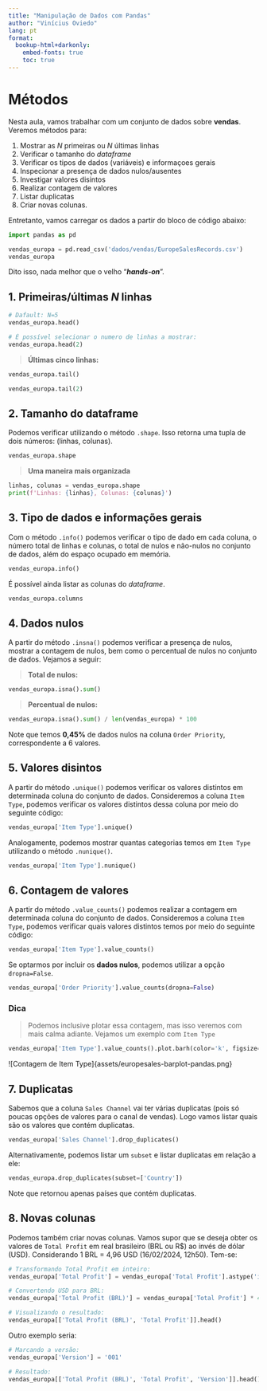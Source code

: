```yaml
---
title: "Manipulação de Dados com Pandas"
author: "Vinícius Oviedo"
lang: pt
format:
  bookup-html+darkonly:
    embed-fonts: true
    toc: true
---
```


# Métodos

Nesta aula, vamos trabalhar com um conjunto de dados sobre **vendas**. Veremos métodos para:

1. Mostrar as *N* primeiras ou *N* últimas linhas 
2. Verificar o tamanho do *dataframe*
3. Verificar os tipos de dados (variáveis) e informaçoes gerais
4. Inspecionar a presença de dados nulos/ausentes
5. Investigar valores disintos
6. Realizar contagem de valores
7. Listar duplicatas
8. Criar novas colunas.

Entretanto, vamos carregar os dados a partir do bloco de código abaixo:

```python
import pandas as pd

vendas_europa = pd.read_csv('dados/vendas/EuropeSalesRecords.csv')
vendas_europa
```

Dito isso, nada melhor que o velho "***hands-on***".

## 1. Primeiras/últimas *N* linhas

```python
# Dafault: N=5
vendas_europa.head()
```

```python
# É possível selecionar o numero de linhas a mostrar:
vendas_europa.head(2)
```

> **Últimas cinco linhas:**

```python
vendas_europa.tail()
```

```python
vendas_europa.tail(2)
```

## 2. Tamanho do dataframe

Podemos verificar utilizando o método `.shape`. Isso retorna uma tupla de dois números: (linhas, colunas).

```python
vendas_europa.shape
```

> **Uma maneira mais organizada**

```python
linhas, colunas = vendas_europa.shape
print(f'Linhas: {linhas}, Colunas: {colunas}')
```

## 3. Tipo de dados e informações gerais

Com o método `.info()` podemos verificar o tipo de dado em cada coluna, o número total de linhas e colunas, o total de nulos e não-nulos no conjunto de dados, além do espaço ocupado em memória.

```python
vendas_europa.info()
```

É possível ainda listar as colunas do *dataframe*.

```python
vendas_europa.columns
```

## 4. Dados nulos

A partir do método `.insna()` podemos verificar a presença de nulos, mostrar a contagem de nulos, bem como o percentual de nulos no conjunto de dados. Vejamos a seguir:

> **Total de nulos:** 

```python
vendas_europa.isna().sum()
``` 

> **Percentual de nulos:** 

```python
vendas_europa.isna().sum() / len(vendas_europa) * 100
``` 

Note que temos **0,45%** de dados nulos na coluna `Order Priority`, correspondente a 6 valores.

## 5. Valores disintos

A partir do método `.unique()` podemos verificar os valores distintos em determinada coluna do conjunto de dados. Consideremos a coluna `Item Type`, podemos verificar os valores distintos dessa coluna por meio do seguinte código:

```python
vendas_europa['Item Type'].unique()
```

Analogamente, podemos mostrar quantas categorias temos em `Item Type` utilizando o método `.nunique()`.

```python
vendas_europa['Item Type'].nunique()
```

## 6. Contagem de valores

A partir do método `.value_counts()` podemos realizar a contagem em determinada coluna do conjunto de dados. Consideremos a coluna `Item Type`, podemos verificar quais valores distintos temos por meio do seguinte código:

```python
vendas_europa['Item Type'].value_counts()
```

Se optarmos por incluir os **dados nulos**, podemos utilizar a opção `dropna=False`.

```python
vendas_europa['Order Priority'].value_counts(dropna=False)
```

### Dica
> Podemos inclusive plotar essa contagem, mas isso veremos com mais calma adiante. Vejamos um exemplo com `Item Type`

```python
vendas_europa['Item Type'].value_counts().plot.barh(color='k', figsize=(6,4))
```

![Contagem de Item Type]{assets/europesales-barplot-pandas.png}

## 7. Duplicatas

Sabemos que a coluna `Sales Channel` vai ter várias duplicatas (pois só poucas opções de valores para o canal de vendas). Logo vamos listar quais são os valores que contém duplicatas.

```python
vendas_europa['Sales Channel'].drop_duplicates()
```

Alternativamente, podemos listar um `subset` e listar duplicatas em relação a ele:

```python
vendas_europa.drop_duplicates(subset=['Country'])
```

Note que retornou apenas países que contém duplicatas.

## 8. Novas colunas

Podemos também criar novas colunas. Vamos supor que se deseja obter os valores de `Total Profit` em real brasileiro (BRL ou R\$) ao invés de dólar (USD). Considerando 1 BRL = 4,96 USD (16/02/2024, 12h50). Tem-se:

```python
# Transformando Total Profit em inteiro:
vendas_europa['Total Profit'] = vendas_europa['Total Profit'].astype('int') 

# Convertendo USD para BRL:
vendas_europa['Total Profit (BRL)'] = vendas_europa['Total Profit'] * 4.96

# Visualizando o resultado:
vendas_europa[['Total Profit (BRL)', 'Total Profit']].head()
```

Outro exemplo seria:

```python
# Marcando a versão:
vendas_europa['Version'] = '001'

# Resultado:
vendas_europa[['Total Profit (BRL)', 'Total Profit', 'Version']].head()
```